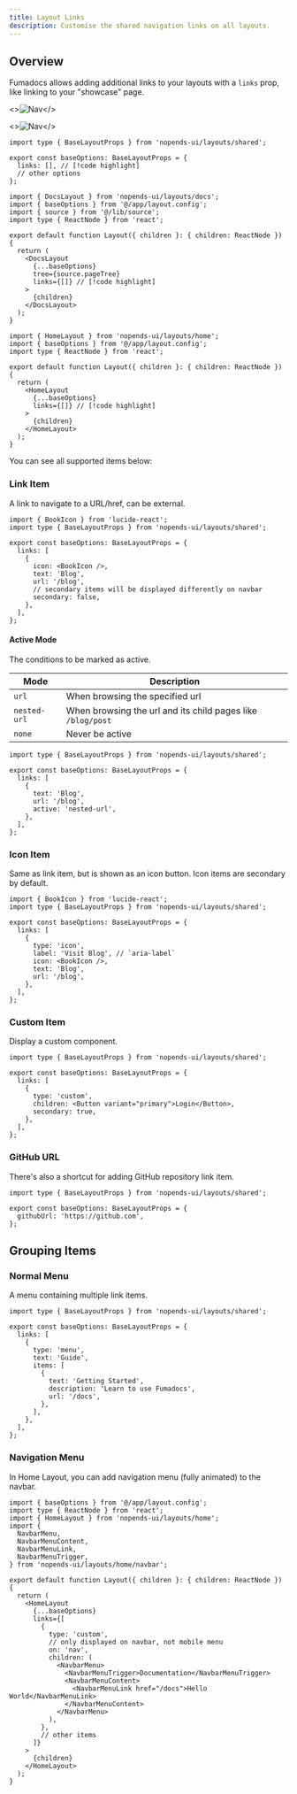 ```yaml
---
title: Layout Links
description: Customise the shared navigation links on all layouts.
---
```


## Overview

Fumadocs allows adding additional links to your layouts with a `links` prop, like linking to your "showcase" page.

<div className="not-prose grid gap-2 *:border max-sm:*:last:hidden sm:grid-cols-[2fr_1fr]">

<>![Nav](/docs/nav-layout-home.png)</>

<>![Nav](/docs/nav-layout-docs.png)</>

</div>

```tsx tab="Shared Options" title="app/layout.config.tsx"
import type { BaseLayoutProps } from 'nopends-ui/layouts/shared';

export const baseOptions: BaseLayoutProps = {
  links: [], // [!code highlight]
  // other options
};
```

```tsx tab="Docs Layout" title="app/docs/layout.tsx"
import { DocsLayout } from 'nopends-ui/layouts/docs';
import { baseOptions } from '@/app/layout.config';
import { source } from '@/lib/source';
import type { ReactNode } from 'react';

export default function Layout({ children }: { children: ReactNode }) {
  return (
    <DocsLayout
      {...baseOptions}
      tree={source.pageTree}
      links={[]} // [!code highlight]
    >
      {children}
    </DocsLayout>
  );
}
```

```tsx tab="Home Layout" title="app/(home)/layout.tsx"
import { HomeLayout } from 'nopends-ui/layouts/home';
import { baseOptions } from '@/app/layout.config';
import type { ReactNode } from 'react';

export default function Layout({ children }: { children: ReactNode }) {
  return (
    <HomeLayout
      {...baseOptions}
      links={[]} // [!code highlight]
    >
      {children}
    </HomeLayout>
  );
}
```

You can see all supported items below:

### Link Item

A link to navigate to a URL/href, can be external.

```tsx title="app/layout.config.tsx"
import { BookIcon } from 'lucide-react';
import type { BaseLayoutProps } from 'nopends-ui/layouts/shared';

export const baseOptions: BaseLayoutProps = {
  links: [
    {
      icon: <BookIcon />,
      text: 'Blog',
      url: '/blog',
      // secondary items will be displayed differently on navbar
      secondary: false,
    },
  ],
};
```

#### Active Mode

The conditions to be marked as active.

| Mode         | Description                                                 |
| ------------ | ----------------------------------------------------------- |
| `url`        | When browsing the specified url                             |
| `nested-url` | When browsing the url and its child pages like `/blog/post` |
| `none`       | Never be active                                             |

```tsx title="app/layout.config.tsx"
import type { BaseLayoutProps } from 'nopends-ui/layouts/shared';

export const baseOptions: BaseLayoutProps = {
  links: [
    {
      text: 'Blog',
      url: '/blog',
      active: 'nested-url',
    },
  ],
};
```

### Icon Item

Same as link item, but is shown as an icon button.
Icon items are secondary by default.

```tsx title="app/layout.config.tsx"
import { BookIcon } from 'lucide-react';
import type { BaseLayoutProps } from 'nopends-ui/layouts/shared';

export const baseOptions: BaseLayoutProps = {
  links: [
    {
      type: 'icon',
      label: 'Visit Blog', // `aria-label`
      icon: <BookIcon />,
      text: 'Blog',
      url: '/blog',
    },
  ],
};
```

### Custom Item

Display a custom component.

```tsx title="app/layout.config.tsx"
import type { BaseLayoutProps } from 'nopends-ui/layouts/shared';

export const baseOptions: BaseLayoutProps = {
  links: [
    {
      type: 'custom',
      children: <Button variant="primary">Login</Button>,
      secondary: true,
    },
  ],
};
```

### GitHub URL

There's also a shortcut for adding GitHub repository link item.

```tsx twoslash title="app/layout.config.tsx"
import type { BaseLayoutProps } from 'nopends-ui/layouts/shared';

export const baseOptions: BaseLayoutProps = {
  githubUrl: 'https://github.com',
};
```

## Grouping Items

### Normal Menu

A menu containing multiple link items.

```tsx title="app/layout.config.tsx"
import type { BaseLayoutProps } from 'nopends-ui/layouts/shared';

export const baseOptions: BaseLayoutProps = {
  links: [
    {
      type: 'menu',
      text: 'Guide',
      items: [
        {
          text: 'Getting Started',
          description: 'Learn to use Fumadocs',
          url: '/docs',
        },
      ],
    },
  ],
};
```

### Navigation Menu

In Home Layout, you can add navigation menu (fully animated) to the navbar.

```tsx title="app/(home)/layout.tsx"
import { baseOptions } from '@/app/layout.config';
import type { ReactNode } from 'react';
import { HomeLayout } from 'nopends-ui/layouts/home';
import {
  NavbarMenu,
  NavbarMenuContent,
  NavbarMenuLink,
  NavbarMenuTrigger,
} from 'nopends-ui/layouts/home/navbar';

export default function Layout({ children }: { children: ReactNode }) {
  return (
    <HomeLayout
      {...baseOptions}
      links={[
        {
          type: 'custom',
          // only displayed on navbar, not mobile menu
          on: 'nav',
          children: (
            <NavbarMenu>
              <NavbarMenuTrigger>Documentation</NavbarMenuTrigger>
              <NavbarMenuContent>
                <NavbarMenuLink href="/docs">Hello World</NavbarMenuLink>
              </NavbarMenuContent>
            </NavbarMenu>
          ),
        },
        // other items
      ]}
    >
      {children}
    </HomeLayout>
  );
}
```
